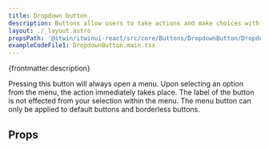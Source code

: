 ```yaml
---
title: Dropdown button
description: Buttons allow users to take actions and make choices with a single tap or click.
layout: ./_layout.astro
propsPath: '@itwin/itwinui-react/src/core/Buttons/DropdownButton/DropdownButton.tsx'
exampleCodeFile1: DropdownButton.main.tsx
---
```



<p>{frontmatter.description}</p>

<LiveExample src={frontmatter.exampleCodeFile1} />

Pressing this button will always open a menu. Upon selecting an option from the menu, the action immediately takes place. The label of the button is not effected from your selection within the menu. The menu button can only be applied to default buttons and borderless buttons.

## Props

<PropsTable path={frontmatter.propsPath} />

